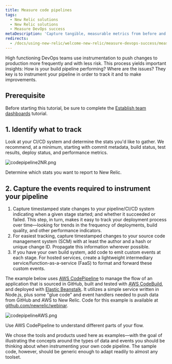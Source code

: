 ```yaml
---
title: Measure code pipelines
tags:
  - New Relic solutions
  - New Relic solutions
  - Measure DevOps success
metaDescription: 'Capture tangible, measurable metrics from before and after deployments to optimize your DevOps team.'
redirects:
  - /docs/using-new-relic/welcome-new-relic/measure-devops-success/measure-code-pipelines
---
```


High functioning DevOps teams use instrumentation to push changes to production more frequently and with less risk. This process yields important insights: How is your build pipeline performing? Where are the issues? They key is to instrument your pipeline in order to track it and to make improvements.

## Prerequisite

Before starting this tutorial, be sure to complete the [Establish team dashboards](/docs/using-new-relic/welcome-new-relic/measure-devops-success/establish-team-dashboards-gather-visualize-key-metrics) tutorial.

## 1. Identify what to track

Look at your CI/CD system and determine the stats you'd like to gather. We recommend, at a minimum, starting with commit metadata, build status, test results, deploy status, and performance metrics.

![codepipeline2NR.png](./images/codepipeline2NR.png "codepipeline2NR.png")

<figcaption>
  Determine which stats you want to report to New Relic.
</figcaption>

## 2. Capture the events required to instrument your pipeline

1. Capture timestamped state changes to your pipeline/CI/CD system indicating when a given stage started; and whether it succeeded or failed. This step, in turn, makes it easy to track your deployment process over time—looking for trends in the frequency of deployments, build quality, and other performance indicators.
2. For easiest tracking, capture timestamped changes to your source code management system (SCM) with at least the author and a hash or unique change ID. Propagate this information wherever possible.
3. If you have your own build system, add code to emit custom events at each stage. For hosted services, create a lightweight intermediary service/function-as-a-service (FaaS) to format and forward these custom events.

The example below uses [AWS CodePipeline](https://aws.amazon.com/codepipeline/) to manage the flow of an application that is sourced in GitHub, built and tested with [AWS CodeBuild](https://aws.amazon.com/codebuild/), and deployed with [Elastic Beanstalk](https://aws.amazon.com/elasticbeanstalk/). It utilizes a simple service written in Node.js, plus some "glue code" and event handlers needed to push data from GitHub and AWS to New Relic. Code for this example is available at [github.com/newrelic/webinar](https://github.com/newrelic/webinar).

![codepipelineAWS.png](./images/codepipelineAWS.png "codepipelineAWS.png")

<figcaption>
  Use AWS CodePipeline to understand different parts of your flow.
</figcaption>

We chose the tools and products used here as examples—with the goal of illustrating the concepts around the types of data and events you should be thinking about when instrumenting your own code pipeline. The sample code, however, should be generic enough to adapt readily to almost any toolset.

